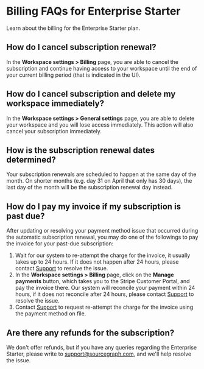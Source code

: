 # Billing FAQs for Enterprise Starter

<p className="subtitle">Learn about the billing for the Enterprise Starter plan.</p>

## How do I cancel subscription renewal?

In the **Workspace settings > Billing** page, you are able to cancel the subscription and continue having access to your workspace until the end of your current billing period (that is indicated in the UI).

## How do I cancel subscription and delete my workspace immediately?

In the **Workspace settings > General settings** page, you are able to delete your workspace and you will lose access immediately. This action will also cancel your subscription immediately.

## How is the subscription renewal dates determined?

Your subscription renewals are scheduled to happen at the same day of the month. On shorter months (e.g. day 31 on April that only has 30 days), the last day of the month will be the subscription renewal day instead.

## How do I pay my invoice if my subscription is past due?

After updating or resolving your payment method issue that occurred during the automatic subscription renewal, you may do one of the followings to pay the invoice for your past-due subscription:

1. Wait for our system to re-attempt the charge for the invoice, it usually takes up to 24 hours. If it does not happen after 24 hours, please contact [Support](support@sourcegraph.com) to resolve the issue.
1. In the **Workspace settings > Billing** page, click on the **Manage payments** button, which takes you to the Stripe Customer Portal, and pay the invoice there. Our system will reconcile your payment within 24 hours, if it does not reconcile after 24 hours, please contact [Support](support@sourcegraph.com) to resolve the issue.
1. Contact [Support](support@sourcegraph.com) to request re-attempt the charge for the invoice using the payment method on file.

## Are there any refunds for the subscription?

We don't offer refunds, but if you have any queries regarding the Enterprise Starter, please write to support@sourcegraph.com, and we'll help resolve the issue.
